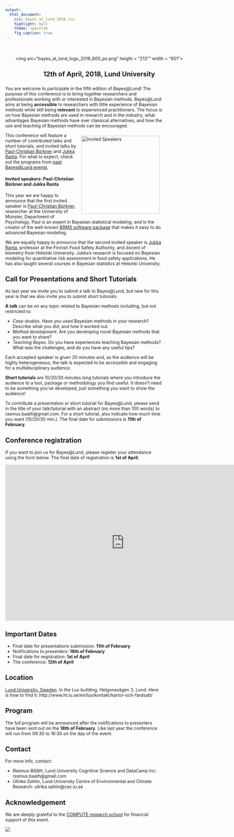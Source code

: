 ```yaml
---
output: 
  html_document: 
    css: bayes_at_lund_2018.css
    highlight: null
    theme: spacelab
    fig_caption: true
---
```


<div class = "animated fadeInDown" style = "display: block; width: 601px; margin-top: 50px; margin-bottom: 25px; margin-left: auto; margin-right: auto; text-align: center;">
  <img src="bayes_at_lund_logo_2018_600_px.png" height = "213"" width = "601">
  <h2> 12th of April, 2018, Lund University</h2>
</div>

You are welcome to participate in the fifth edition of Bayes&#64;Lund! The purpose of this conference is to bring together researchers and professionals working with or interested in Bayesian methods. Bayes&#64;Lund aims at being **accessible** to researchers with little experience of Bayesian methods while still being **relevant** to experienced practitioners. The focus is on how Bayesian methods are used in research and in the industry, what advantages Bayesian methods have over classical alternatives, and how the use and teaching of Bayesian methods can be encouraged.

<img src="photos/invited_speakers_overlapping.png" alt="Invited Speakers" align="right" style="margin: 10px;width: 250px"></img>

This conference will feature a number of contributed talks and short tutorials, and invited talks by [Paul-Christian Bürkner](https://paul-buerkner.github.io/) and [Jukka Ranta](https://www.evira.fi/en/about-evira/contact/personnel-search/r/jukka-ranta/). For what to expect, check out the programs from [past Bayes&#64;Lund events](https://bayesat.github.io/).


#### Invited speakers: Paul-Christian Bürkner and Jukka Ranta 

This year we are happy to announce that the first invited speaker is [Paul-Christian Bürkner](https://paul-buerkner.github.io/), researcher at the University of Münster, Department of Psychology. Paul is an expert in Bayesian statistical modeling, and is the creator of the well-known [BRMS software package](https://www.jstatsoft.org/article/view/v080i01) that makes it easy to do advanced Bayesian modeling.

We are equally happy to announce that the second invited speaker is [Jukka Ranta ](https://www.evira.fi/en/about-evira/contact/personnel-search/r/jukka-ranta/), professor at the Finnish Food Safety Authority, and docent of biometry from Helsinki University. Jukka's research is focused on Bayesian modeling for quantitative risk assessment in food safety applications. He has also taught several courses in Bayesian statistics at Helsinki University.


Call for Presentations and Short Tutorials
------------------------

As last year we invite you to submit a talk to Bayes&#64;Lund, but new for this year is that we also invite you to submit *short tutorials*.

**A talk** can be on any topic related to Bayesian methods including, but not restricted to:

- *Case studies*. Have you used Bayesian methods in your research? Describe what you did, and how it worked out.
- *Method development*. Are you developing novel Bayesian methods that you want to share?
- *Teaching Bayes*. Do you have experiences teaching Bayesian methods? What was the challenges, and do you have any useful tips?

Each accepted speaker is given 20 minutes and, as the audience will be highly heterogeneous, the talk is expected to be accessible and engaging for a multidisciplinary audience. 

**Short tutorials** are 10/20/30 minutes long tutorials where you introduce the audience to a  tool, package or methodology you find useful. It doesn't need to be something you've developed, just something you want to show the audience! 

To contribute a presentation or short tutorial for Bayes&#64;Lund, please send in the title of your talk/tutorial with an abstract (no more than 100 words) to rasmus.baath@gmail.com. For a short tutorial, also indicate how much time you want (10/20/30 min.). The final date for submissions is **11th of February**. 


Conference registration
-----------------------

If you want to join us for Bayes&#64;Lund, please register your attendance using the form below. The final date of registration is __1st of April__. 

<iframe src="https://docs.google.com/forms/d/e/1FAIpQLSeObI_s4XhL0epYH9WZECNpdj_ueKZOpi7I0J9mgN7kzxSMwA/viewform?embedded=true" width="760" height="500" frameborder="0" marginheight="0" marginwidth="0">Loading...</iframe>

Important Dates
---------------
* Final date for presentations submission: __11th of February__
* Notifications to presenters: __18th of February__
* Final date for registration: __1st of April__
* The conference: __12th of April__

Location
---------------

[Lund University, Sweden](https://goo.gl/maps/WYmiKqycjSt). In the Lux building, Helgonavägen 3, Lund. Here is how to find it: http://www.ht.lu.se/en/lux/kontakt/kartor-och-fardsatt/


Program
-------------

The full program will be announced after the notifications to presenters have been sent out on the __18th of February__. Like last year the conference will run from 09:30 to 16:30 on the day of the event.


<!--

For the full program, including abstracts, see [the program booklet](http://www.lucs.lu.se/wp-content/uploads/2016/01/bayes_at_lund_2016_program.pdf).

-----------------------------------------------------------------
  &nbsp;      &nbsp;
  
------------- --------------------------------------------------
 11.45        Registration opens (just outside room LUX:C121)
 
 12.15-12.45  Welcome and invited presentation </br>
              - **_An Introduction to Bayesian computation and evidence synthesis using STAN_, [Robert Grant](http://www.robertgrantstats.co.uk/), Faculty of Health, Social Care and Education, University of London.** 
   
 12.45-13.15  Sandwich lunch and mingle in the foyer (free, but requires registration)
              
 13.15-14.15  Keynote presentation</br>
              - **_Bayesian Benefits for the Pragmatic Researcher_, [Eric-Jan Wagenmakers](http://www.ejwagenmakers.com/), Department of Psychology, University of Amsterdam.**
               
 14.20-15.10  Session 1 </br>
              - **_Bayesian Meta Analysis and Bias Modeling: A Case Study with Relative Clause Processing in Mandarin Chinese_, [Shravan Vasishth](http://www.ling.uni-potsdam.de/~vasishth/) and Lena Jaeger, Departement of Linguistics, University of Potsdam.** </br> 
              - **_A Bayesian reflection on the meaning of evidence_, [Ullrika Sahlin](http://evidence.blogg.lu.se/),  Centre for Environmental and Climate Research, Lund University.** </br>
              - **_The Bootstrap is a Bayesian procedure, but that doesn't mean it's any good_, [Rasmus Bååth](http://www.sumsar.net), Lund University Cognitive Science.**
 
 15.10-15.30  Coffee and cake

 15.30-16.30  Session 2 </br>
              - **_Bayesian methods in epidemiological research – why so seldom used?_ [Jonas Björk](http://www.med.lu.se/labmedlund/amm/kontakt/jonas_bjoerk),  Division of occupational and environmental medicine, Lund University.**</br>
              - **_Regularized supervised topic models for high-dimensional multi-class regression_, [Måns Magnusson](https://twitter.com/MansMeg),  Department of Computer and Information Science, Linköping University.**</br>
              - **_Modeling the growth of Swedish Scots pines_, [Henrike Häbel](https://www.chalmers.se/en/staff/Pages/henrike-habel.aspx), Department of Mathematical Sciences, Chalmers University of Technology.**
              
 16.30          Concluding remarks and end of conference.
                   
------------- --------------------------------------------------

Pre-conference tutorial on Bayesian inference
-------------------------

The day before the conference there will be a tutorial seminar on Bayesian inference by Eric-Jan Wagenmakers, a great opportunity to learn or brush up the basics of Bayes! 

**Date?** Thursday 4th of February, 2016.

**Time?** 13:30 - 16:00, including break.

**Where?** Room B152 in the Lux building, Lund University. How to find it: http://www.ht.lu.se/en/lux/kontakt/kartor-och-fardsatt/

**What?** In the first part of the seminar, the principles of Bayesian parameter estimation and hypothesis testing will be illustrated with a concrete example. The second part of the seminar features a brief tour of [JASP](https://jasp-stats.org/), a software program that showcases the practical feasibility of the Bayesian agenda.

**How?** To sign up for the tutorial please use [the Conference registration form above](#conference-registration). Note that the number of spaces available on the tutorial is limited. 

-->

Contact
--------------
For more info, contact:

* *Rasmus Bååth*, Lund University Cognitive Science and DataCamp Inc: rasmus.baath@gmail.com
* *Ullrika Sahlin*, Lund University Centre of Environmental and Climate Research: ullrika.sahlin@cec.lu.se

Acknowledgement
----------------

We are deeply grateful to the [COMPUTE research school](http://cbbp.thep.lu.se/compute/index.php) for financial support of this event.

[![](photos/compute_logo_rgb.png)](http://cbbp.thep.lu.se/compute/index.php)
